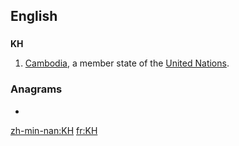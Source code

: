 {{also|kH|.kh}}
==English==

==={{abbreviation}}===
'''KH'''

# [[Cambodia]], a member state of the [[United Nations]].

===Anagrams===
* {{alphagram|[[HK#English|HK]]}} 


[[zh-min-nan:KH]]
[[fr:KH]]